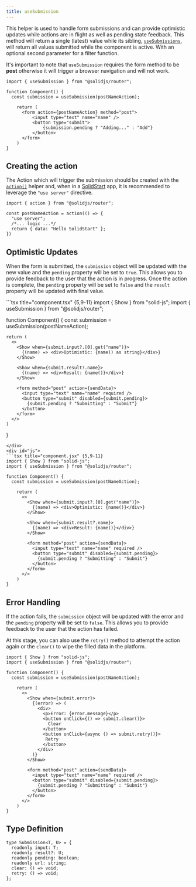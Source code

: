 ```yaml
---
title: useSubmission
---
```


This helper is used to handle form submissions and can provide optimistic updates while actions are in flight as well as pending state feedback.
This method will return a single (latest) value while its sibling, [`useSubmissions`](/solid-router/reference/data-apis/use-submissions), will return all values submitted while the component is active. With an optional second parameter for a filter function.

It's important to note that `useSubmission` requires the form method to be **post** otherwise it will trigger a browser navigation and will not work.

```tsx title="component.tsx" {4,8}
import { useSubmission } from "@solidjs/router";

function Component() {
  const submission = useSubmission(postNameAction);

    return (
      <form action={postNameAction} method="post">
          <input type="text" name="name" />
          <button type="submit">
              {submission.pending ? "Adding..." : "Add"}
          </button>
      </form>
    )
}
```

## Creating the action

The Action which will trigger the submission should be created with the [`action()`](/solid-router/reference/data-apis/action) helper and, when in a [SolidStart](/solid-start) app, it is recommended to leverage the `"use server"` directive.

```tsx title="/component.tsx" {1,3-4}
import { action } from "@solidjs/router";

const postNameAction = action(() => {
  "use server";
  /*... logic ...*/ 
  return { data: "Hello SolidStart" };
})

```

## Optimistic Updates

When the form is submitted, the `submission` object will be updated with the new value and the `pending` property will be set to `true`.
This allows you to provide feedback to the user that the action is in progress.
Once the action is complete, the `pending` property will be set to `false` and the `result` property will be updated with final value.


<TabsCodeBlocks>
<div id="ts">
```tsx title="component.tsx" {5,9-11}
import { Show } from "solid-js";
import { useSubmission } from "@solidjs/router";

function Component() {
  const submission = useSubmission(postNameAction);

    return (
      <>
        <Show when={submit.input?.[0].get("name")}>
          {(name) => <div>Optimistic: {name() as string}</div>}
        </Show>

        <Show when={submit.result?.name}>
          {(name) => <div>Result: {name()}</div>}
        </Show>

        <form method="post" action={sendData}>
          <input type="text" name="name" required />
          <button type="submit" disabled={submit.pending}>
            {submit.pending ? "Submitting" : "Submit"}
          </button>
        </form>
      </>
    )
}
```
</div>
<div id="js">
```tsx title="component.jsx" {5,9-11}
import { Show } from "solid-js";
import { useSubmission } from "@solidjs/router";

function Component() {
  const submission = useSubmission(postNameAction);

    return (
      <>
        <Show when={submit.input?.[0].get("name")}>
          {(name) => <div>Optimistic: {name()}</div>}
        </Show>

        <Show when={submit.result?.name}>
          {(name) => <div>Result: {name()}</div>}
        </Show>

        <form method="post" action={sendData}>
          <input type="text" name="name" required />
          <button type="submit" disabled={submit.pending}>
            {submit.pending ? "Submitting" : "Submit"}
          </button>
        </form>
      </>
    )
}
```
</div>
</TabsCodeBlocks>

## Error Handling

If the action fails, the `submission` object will be updated with the error and the `pending` property will be set to `false`.
This allows you to provide feedback to the user that the action has failed.

At this stage, you can also use the `retry()` method to attempt the action again or the `clear()` to wipe the filled data in the platform.

```tsx title="component.tsx" {12-18}
import { Show } from "solid-js";
import { useSubmission } from "@solidjs/router";

function Component() {
  const submission = useSubmission(postNameAction);

    return (
      <>
        <Show when={submit.error}>
          {(error) => (
            <div>
              <p>Error: {error.message}</p>
              <button onClick={() => submit.clear()}>
                Clear
              </button>
              <button onClick={async () => submit.retry()}>
               Retry
              </button>
            </div>
          )}
        </Show>

        <form method="post" action={sendData}>
          <input type="text" name="name" required />
          <button type="submit" disabled={submit.pending}>
            {submit.pending ? "Submitting" : "Submit"}
          </button>
        </form>
      </>
    )
}
```

## Type Definition

```tsx title="@solidjs/router"
type Submission<T, U> = {
  readonly input: T;
  readonly result?: U;
  readonly pending: boolean;
  readonly url: string;
  clear: () => void;
  retry: () => void;
};
```